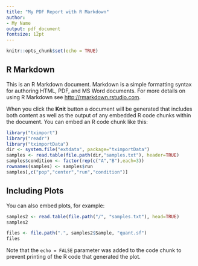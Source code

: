 ```yaml
---
title: "My PDF Report with R Markdown"
author:
- My Name
output: pdf_document
fontsize: 12pt
---
```


```r
knitr::opts_chunk$set(echo = TRUE)
```

## R Markdown

This is an R Markdown document. Markdown is a simple formatting syntax for authoring HTML, PDF, and MS Word documents. For more details on using R Markdown see <http://rmarkdown.rstudio.com>.

When you click the **Knit** button a document will be generated that includes both content as well as the output of any embedded R code chunks within the document. You can embed an R code chunk like this:

```r
library("tximport")
library("readr")
library("tximportData")
dir <- system.file("extdata", package="tximportData")
samples <- read.table(file.path(dir,"samples.txt"), header=TRUE)
samples$condition <- factor(rep(c("A","B"),each=3))
rownames(samples) <- samples$run
samples[,c("pop","center","run","condition")]
```

## Including Plots

You can also embed plots, for example:

```r
samples2 <- read.table(file.path("/", "samples.txt"), head=TRUE)
samples2
```

```r
files <- file.path(".", samples2$Sample, "quant.sf")
files
```

Note that the `echo = FALSE` parameter was added to the code chunk to prevent printing of the R code that generated the plot.